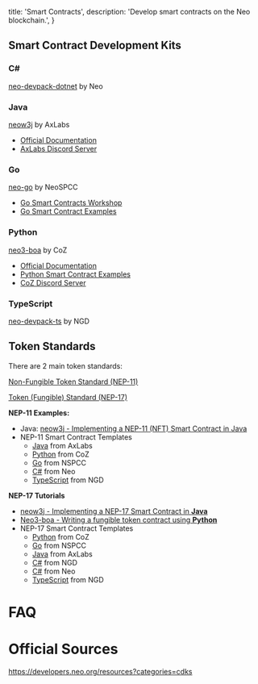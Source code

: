   title: 'Smart Contracts',
  description: 'Develop smart contracts on the Neo blockchain.',
}

## Smart Contract Development Kits

### C#

[neo-devpack-dotnet](https://github.com/neo-project/neo-devpack-dotnet) by Neo

### Java

[neow3j](https://github.com/neow3j/neow3j) by AxLabs

- [Official Documentation](https://neow3j.io/)
- [AxLabs Discord Server](https://discord.gg/RBukhnEeke)

### Go

[neo-go](https://github.com/nspcc-dev/neo-go/blob/master/docs/compiler.md) by NeoSPCC

- [Go Smart Contracts Workshop](https://github.com/nspcc-dev/neo-go-sc-wrkshp)
- [Go Smart Contract Examples](https://github.com/nspcc-dev/neo-go/blob/master/examples/README.md)

### Python

[neo3-boa](https://github.com/CityOfZion/neo3-boa) by CoZ

- [Official Documentation](https://dojo.coz.io/neo3/boa/getting-started.html)
- [Python Smart Contract Examples](https://github.com/CityOfZion/neo3-boa/tree/master/boa3_test/examples)
- [CoZ Discord Server](https://discord.gg/m95jQeZP6d)

### TypeScript

[neo-devpack-ts](https://github.com/ngdenterprise/neo-devpack-ts) by NGD

## Token Standards

There are 2 main token standards:

[Non-Fungible Token Standard (NEP-11)](https://github.com/neo-project/proposals/blob/master/nep-11.mediawiki)

[Token (Fungible) Standard (NEP-17)](https://github.com/neo-project/proposals/blob/master/nep-17.mediawiki)

**NEP-11 Examples:**

- Java: [neow3j - Implementing a NEP-11 (NFT) Smart Contract in Java](https://developers.neo.org/tutorials/2023/08/10/neow3j-nep11)
- NEP-11 Smart Contract Templates
  - [Java](https://github.com/neow3j/neow3j-examples-java/blob/master/src/main/java/io/neow3j/examples/contractdevelopment/contracts/NonFungibleToken.java) from AxLabs
  - [Python](https://github.com/CityOfZion/neo3-boa/blob/master/boa3_test/examples/nep11_non_divisible.py) from CoZ
  - [Go](https://github.com/nspcc-dev/neo-go/blob/master/examples/token/token.go) from NSPCC
  - [C#](https://github.com/neo-project/neo-devpack-dotnet/blob/master/src/Neo.SmartContract.Framework/Nep11Token.cs) from Neo
  - [TypeScript](https://github.com/ngdenterprise/neo-devpack-ts/blob/main/samples/nep11token/nep11token.ts) from NGD

**NEP-17 Tutorials**

- [neow3j - Implementing a NEP-17 Smart Contract in **Java**](https://developers.neo.org/tutorials/2023/08/10/neow3j-nep17)
- [Neo3-boa - Writing a fungible token contract using **Python**](https://developers.neo.org/tutorials/2023/07/05/neo3-boa-writing-a-fungible-token-contract-using-python)
- NEP-17 Smart Contract Templates
  - [Python](https://github.com/CityOfZion/neo3-boa/blob/master/boa3_test/examples/nep17.py) from CoZ
  - [Go](https://github.com/nspcc-dev/neo-go/blob/master/examples/token/nep17/nep17.go) from NSPCC
  - [Java](https://github.com/neow3j/neow3j-examples-java/blob/master/src/main/java/io/neow3j/examples/contractdevelopment/contracts/FungibleToken.java) from AxLabs
  - [C#](https://github.com/ngdenterprise/neo-NEP-17-sample) from NGD
  - [C#](https://github.com/neo-project/neo-devpack-dotnet/blob/master/src/Neo.SmartContract.Framework/Nep17Token.cs) from Neo
  - [TypeScript](https://github.com/ngdenterprise/neo-devpack-ts/blob/main/samples/nep17token/nep17token.ts) from NGD

# FAQ

# Official Sources

https://developers.neo.org/resources?categories=cdks

